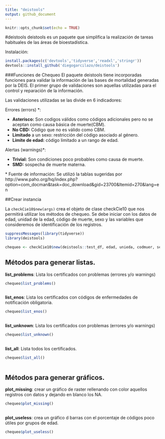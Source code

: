 ```yaml
---
title: "deistools"
output: github_document
---
```


```r
knitr::opts_chunk$set(echo = TRUE)
```

#deistools
deistools es un paquete que simplifica la realización de tareas habituales de las áreas de bioestadística.

Instalación:
```r
install.packages(c('devtools','tidyverse','readxl','stringr'))
devtools::install_github('diegogarcilazo/deistools')
```

###Funciones de Chequeo
El paquete deistools tiene incorporadas funciones para validar la información de las bases de mortalidad generadas por la DEIS. El primer grupo de validaciones son aquellas utilizadas para el control y reparación de la información.

Las validaciones utilizadas se las divide en 6 indicadores:

Errores (errors) \*:

- **Asterisco:** Son codigos válidos como códigos adicionales pero no se aceptan como causa básica de muerte(CBM).
- **No CBD:** Código que no es válido como CBM.
- **Limitado** a un sexo: restricción del código asociado al género.
- **Límite de edad:** código limitado a un rango de edad.

 Alertas (warnings)\*:

- **Trivial:** Son condiciones poco probables como causa de muerte.
- **SMD:** sospecha de muerte materna.


\* Fuente de información: Se utilizó la tablas sugeridas por http://www.paho.org/hq/index.php?option=com_docman&task=doc_download&gid=23700&Itemid=270&lang=en

##Crear instancia

La `checkCie10$new(args)` crea el objeto de clase checkCie10 que nos permitirá utilizar los métodos de chequeo. Se debe iniciar con los datos de edad, unidad de la edad, código de muerte, sexo y las variables que consideremos de identificación de los registros.

```r
suppressMessages(library(tidyverse))
library(deistools)

chequeo <- checkCie10$new(deistools::test_df, edad, unieda, codmuer, sexo, id)

```


## Métodos para generar listas.

**list_problems**: Lista los certificados con problemas (errores y/o warnings)


```r

chequeo$list_problems()
 
```

**list_enos**: Lista los certificados con códigos de enfermedades de notificación obligatoria.


```r

chequeo$list_enos()
 
```

**list_unknown**: Lista los certificados con problemas (errores y/o warnings)


```r

chequeo$list_unknown()
 
```

**list_all**: Lista todos los certificados.


```r

chequeo$list_all()
 
```

## Métodos para generar gráficos.

**plot_missing**: crear un gráfico de raster rellenando con color aquellos registros con datos y dejando en blanco los NA.


```r

chequeo$plot_missing()
 
```

**plot_useless**: crea un gráfico d barras con el porcentaje de códigos poco útiles por grupos de edad.


```r

chequeo$plot_useless()
 
```


